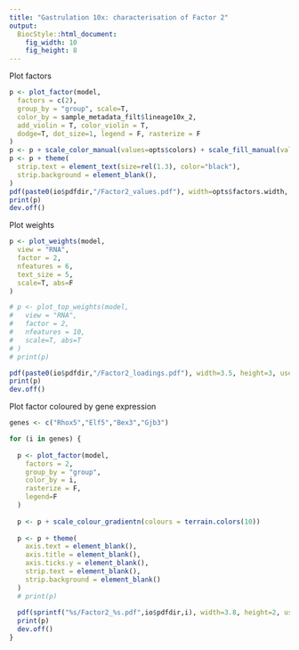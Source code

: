 ```yaml
---
title: "Gastrulation 10x: characterisation of Factor 2"
output: 
  BiocStyle::html_document: 
    fig_width: 10
    fig_height: 8
---
```


Plot factors
```r
p <- plot_factor(model,
  factors = c(2),
  group_by = "group", scale=T,
  color_by = sample_metadata_filt$lineage10x_2, 
  add_violin = T, color_violin = T,
  dodge=T, dot_size=1, legend = F, rasterize = F
)
p <- p + scale_color_manual(values=opts$colors) + scale_fill_manual(values=opts$colors)
p <- p + theme(
  strip.text = element_text(size=rel(1.3), color="black"),
  strip.background = element_blank(),
)
pdf(paste0(io$pdfdir,"/Factor2_values.pdf"), width=opts$factors.width, height=opts$factors.height, useDingbats = F)
print(p)
dev.off()
```

Plot weights
```r
p <- plot_weights(model,
  view = "RNA",
  factor = 2,
  nfeatures = 6,
  text_size = 5,
  scale=T, abs=F
)

# p <- plot_top_weights(model, 
#   view = "RNA", 
#   factor = 2, 
#   nfeatures = 10,
#   scale=T, abs=T
# )
# print(p)

pdf(paste0(io$pdfdir,"/Factor2_loadings.pdf"), width=3.5, height=3, useDingbats = F)
print(p)
dev.off()
```

Plot factor coloured by gene expression
```r
genes <- c("Rhox5","Elf5","Bex3","Gjb3")

for (i in genes) {
  
  p <- plot_factor(model,
    factors = 2,
    group_by = "group",
    color_by = i,
    rasterize = F,
    legend=F
  )
  
  p <- p + scale_colour_gradientn(colours = terrain.colors(10))
  
  p <- p + theme(
    axis.text = element_blank(),
    axis.title = element_blank(),
    axis.ticks.y = element_blank(),
    strip.text = element_blank(),
    strip.background = element_blank()
  )
  # print(p)
  
  pdf(sprintf("%s/Factor2_%s.pdf",io$pdfdir,i), width=3.8, height=2, useDingbats = F)
  print(p)
  dev.off()
}
```


